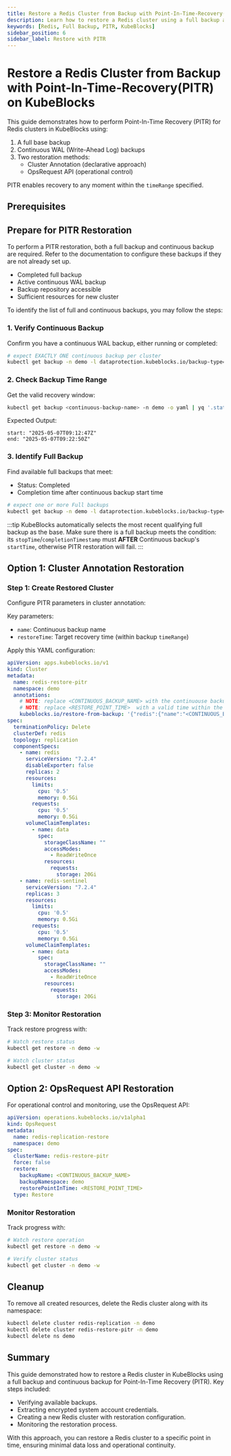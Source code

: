 ```yaml
---
title: Restore a Redis Cluster from Backup with Point-In-Time-Recovery(PITR) on KubeBlocks
description: Learn how to restore a Redis cluster using a full backup and continuous binlog backup for Point-In-Time Recovery (PITR) on KubeBlocks.
keywords: [Redis, Full Backup, PITR, KubeBlocks]
sidebar_position: 6
sidebar_label: Restore with PITR
---
```



# Restore a Redis Cluster from Backup with Point-In-Time-Recovery(PITR) on KubeBlocks

This guide demonstrates how to perform Point-In-Time Recovery (PITR) for Redis clusters in KubeBlocks using:

1. A full base backup
2. Continuous WAL (Write-Ahead Log) backups
3. Two restoration methods:
   - Cluster Annotation (declarative approach)
   - OpsRequest API (operational control)

PITR enables recovery to any moment within the `timeRange` specified.

## Prerequisites


<Prerequisites />

## Prepare for PITR Restoration
To perform a PITR restoration, both a full backup and continuous backup are required. Refer to the documentation to configure these backups if they are not already set up.

- Completed full backup
- Active continuous WAL backup
- Backup repository accessible
- Sufficient resources for new cluster

To identify the list of full and continuous backups, you may follow the steps:

### 1. Verify Continuous Backup
Confirm you have a continuous WAL backup, either running or completed:

```bash
# expect EXACTLY ONE continuous backup per cluster
kubectl get backup -n demo -l dataprotection.kubeblocks.io/backup-type=Continuous,app.kubernetes.io/instance=redis-replication
```

### 2. Check Backup Time Range
Get the valid recovery window:

```bash
kubectl get backup <continuous-backup-name> -n demo -o yaml | yq '.status.timeRange'
```

Expected Output:
```text
start: "2025-05-07T09:12:47Z"
end: "2025-05-07T09:22:50Z"
```

### 3. Identify Full Backup
Find available full backups that meet:
- Status: Completed
- Completion time after continuous backup start time

```bash
# expect one or more Full backups
kubectl get backup -n demo -l dataprotection.kubeblocks.io/backup-type=Full,app.kubernetes.io/instance=redis-replication
```

:::tip
KubeBlocks automatically selects the most recent qualifying full backup as the base.
Make sure there is a full backup meets the condition: its `stopTime`/`completionTimestamp` must **AFTER** Continuous backup's `startTime`, otherwise PITR restoration will fail.
:::

## Option 1: Cluster Annotation Restoration

### Step 1: Create Restored Cluster
Configure PITR parameters in cluster annotation:

Key parameters:
- `name`: Continuous backup name
- `restoreTime`: Target recovery time (within backup `timeRange`)

Apply this YAML configuration:
```yaml
apiVersion: apps.kubeblocks.io/v1
kind: Cluster
metadata:
  name: redis-restore-pitr
  namespace: demo
  annotations:
    # NOTE: replace <CONTINUOUS_BACKUP_NAME> with the continuouse backup name
    # NOTE: replace <RESTORE_POINT_TIME>  with a valid time within the backup timeRange.
    kubeblocks.io/restore-from-backup: '{"redis":{"name":"<CONTINUOUS_BACKUP_NAME>","namespace":"demo","restoreTime":"<RESTORE_POINT_TIME>","volumeRestorePolicy":"Parallel"}}'
spec:
  terminationPolicy: Delete
  clusterDef: redis
  topology: replication
  componentSpecs:
    - name: redis
      serviceVersion: "7.2.4"
      disableExporter: false
      replicas: 2
      resources:
        limits:
          cpu: '0.5'
          memory: 0.5Gi
        requests:
          cpu: '0.5'
          memory: 0.5Gi
      volumeClaimTemplates:
        - name: data
          spec:
            storageClassName: ""
            accessModes:
              - ReadWriteOnce
            resources:
              requests:
                storage: 20Gi
    - name: redis-sentinel
      serviceVersion: "7.2.4"
      replicas: 3
      resources:
        limits:
          cpu: '0.5'
          memory: 0.5Gi
        requests:
          cpu: '0.5'
          memory: 0.5Gi
      volumeClaimTemplates:
        - name: data
          spec:
            storageClassName: ""
            accessModes:
              - ReadWriteOnce
            resources:
              requests:
                storage: 20Gi
```

### Step 3: Monitor Restoration
Track restore progress with:

```bash
# Watch restore status
kubectl get restore -n demo -w

# Watch cluster status
kubectl get cluster -n demo -w
```

## Option 2: OpsRequest API Restoration

For operational control and monitoring, use the OpsRequest API:

```yaml
apiVersion: operations.kubeblocks.io/v1alpha1
kind: OpsRequest
metadata:
  name: redis-replication-restore
  namespace: demo
spec:
  clusterName: redis-restore-pitr
  force: false
  restore:
    backupName: <CONTINUOUS_BACKUP_NAME>
    backupNamespace: demo
    restorePointInTime: <RESTORE_POINT_TIME>
  type: Restore
```

### Monitor Restoration
Track progress with:

```bash
# Watch restore operation
kubectl get restore -n demo -w

# Verify cluster status
kubectl get cluster -n demo -w
```

## Cleanup
To remove all created resources, delete the Redis cluster along with its namespace:

```bash
kubectl delete cluster redis-replication -n demo
kubectl delete cluster redis-restore-pitr -n demo
kubectl delete ns demo
```

## Summary
This guide demonstrated how to restore a Redis cluster in KubeBlocks using a full backup and continuous backup for Point-In-Time Recovery (PITR). Key steps included:
- Verifying available backups.
- Extracting encrypted system account credentials.
- Creating a new Redis cluster with restoration configuration.
- Monitoring the restoration process.

With this approach, you can restore a Redis cluster to a specific point in time, ensuring minimal data loss and operational continuity.

